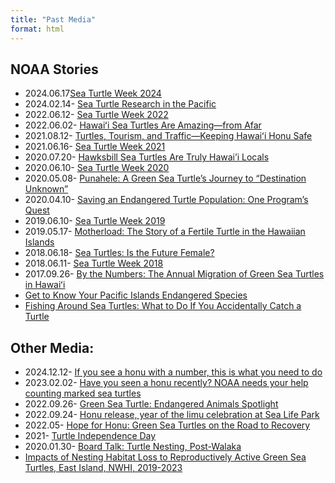 ```yaml
---
title: "Past Media"
format: html
---
```

##  NOAA Stories
-   2024.06.17[Sea Turtle Week 2024](https://www.fisheries.noaa.gov/feature-story/swim-sea-turtle-week){.external target="_blank"}
-   2024.02.14- [Sea Turtle Research in the Pacific](https://www.fisheries.noaa.gov/pacific-islands/science-data/sea-turtle-research-pacific){.external target="_blank"}
-   2022.06.12- [Sea Turtle Week 2022](https://www.fisheries.noaa.gov/feature-story/sea-turtle-week-2022#:~:text=NOAA%20works%20to%20protect%20and,our%20work%20to%20conserve%20them.){.external target="_blank"}
-   2022.06.02- [Hawaiʻi Sea Turtles Are Amazing—from Afar](https://www.fisheries.noaa.gov/feature-story/hawaii-sea-turtles-are-amazing-afar){.external target="_blank"}
-   2021.08.12- [Turtles, Tourism, and Traffic—Keeping Hawaiʻi Honu Safe](https://www.fisheries.noaa.gov/feature-story/turtles-tourism-and-traffic-keeping-hawaii-honu-safe){.external target="_blank"}
-   2021.06.16- [Sea Turtle Week 2021](https://www.fisheries.noaa.gov/content/sea-turtle-week-2021-celebrating-sea-turtle-conservation#:~:text=We%20kick%20off%20Sea%20Turtle,%2C%20hunting%2C%20and%20habitat%20degradation.){.external target="_blank"}
-   2020.07.20- [Hawksbill Sea Turtles Are Truly Hawai'i Locals](https://www.fisheries.noaa.gov/feature-story/hawksbill-sea-turtles-are-truly-hawaii-locals){.external target="_blank"}
-   2020.06.10- [Sea Turtle Week 2020](https://www.fisheries.noaa.gov/leadership-message/celebrating-sea-turtle-week-2020#:~:text=A%20message%20from%20Donna%20Wieting,June%2015-19%2C%202020.&text=Welcome%20to%20Sea%20Turtle%20Week,to%20protect%20and%20conserve%20them.){.external target="_blank"}
-   2020.05.08- [Punahele: A Green Sea Turtle's Journey to "Destination Unknown"](https://www.fisheries.noaa.gov/science-blog/punahele-green-sea-turtles-journey-destination-unknown){.external target="_blank"}
-   2020.04.10- [Saving an Endangered Turtle Population: One Program's Quest](https://www.fisheries.noaa.gov/story-map/saving-endangered-turtle-population-one-programs-quest){.external target="_blank"}
-   2019.06.10- [Sea Turtle Week 2019](https://www.fisheries.noaa.gov/feature-story/saving-sea-turtles-science-sea-turtle-week#:~:text=World%20Sea%20Turtle%20Day%20is,streamlined%20bodies%20and%20large%20flippers.){.external target="_blank"}
-   2019.05.17- [Motherload: The Story of a Fertile Turtle in the Hawaiian Islands](https://www.fisheries.noaa.gov/feature-story/motherload-story-fertile-turtle-hawaiian-islands){.external target="_blank"}
-   2018.06.18- [Sea Turtles: Is the Future Female?](https://www.fisheries.noaa.gov/video/sea-turtles-future-female){.external target="_blank"}
-   2018.06.11- [Sea Turtle Week 2018](https://www.fisheries.noaa.gov/feature-story/celebrating-sea-turtle-week-2018#:~:text=World%20Sea%20Turtle%20Day%20is,and%20Turtle%20Division%20(MMTD).){.external target="_blank"}
-   2017.09.26- [By the Numbers: The Annual Migration of Green Sea Turtles in Hawaiʻi](https://www.fisheries.noaa.gov/feature-story/numbers-annual-migration-green-sea-turtles-hawaii){.external target="_blank"}
-   [Get to Know Your Pacific Islands Endangered Species](https://videos.fisheries.noaa.gov/detail/videos/sea-turtles/video/6289823290001/get-to-know-your-pacific-islands-endangered-species:-hawksbill-sea-turtles?autoStart=true){.external target="_blank"}
-   [Fishing Around Sea Turtles: What to Do If You Accidentally Catch a Turtle](https://videos.fisheries.noaa.gov/detail/videos/sea-turtles/video/6308469963112/fishing-around-sea-turtles:-what-to-do-if-you-accidentally-catch-a-turtle?autoStart=true){.external target="_blank"}

## Other Media:
-   2024.12.12- [If you see a honu with a number, this is what you need to do](https://www.khon2.com/local-news/if-you-see-a-honu-with-a-number-this-is-what-you-need-to-do/){.external target="_blank"}
-   2023.02.02- [Have you seen a honu recently? NOAA needs your help counting marked sea turtles](https://www.hawaiinewsnow.com/2023/02/03/have-you-seen-honu-recently-noaa-needs-your-help-counting-marked-sea-turtles/){.external target="_blank"}
-   2022.09.26- [Green Sea Turtle: Endangered Animals Spotlight](https://earth.org/?endangered-species=green-sea-turtle){.external target="_blank"}
-   2022.09.24- [Honu release, year of the limu celebration at Sea Life Park](https://www.khon2.com/local-news/honu-release-year-of-the-limu-celebration-at-sea-life-park/){.external target="_blank"}
-   2022.05- [Hope for Honu: Green Sea Turtles on the Road to Recovery](https://keolamagazine.com/malama-mokupuni/hope-for-honu/){.external target="_blank"}
-   2021- [Turtle Independence Day](https://www.youtube.com/watch?v=bqWs51ce4SE){.external target="_blank"}
-   2020.01.30- [Board Talk: Turtle Nesting, Post-Walaka](https://www.environment-hawaii.org/?p=12183){.external target="_blank"}
-   [Impacts of Nesting Habitat Loss to Reproductively Active Green Sea Turtles, East Island, NWHI, 2019-2023](https://portal.atn.ioos.us/?ls=ae6060a8-dc1a-8fed-5ea0-05daf55b2b23#metadata/f1eb8535-1450-40f9-b162-3a242f1e045e/project){.external target="_blank"}

